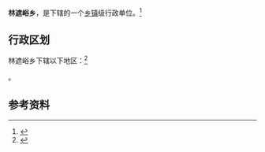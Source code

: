 {{中国乡级行政区|14/09/31/202/000}}

'''林遮峪乡'''，是{{PRC admin/fullname|14/09/31/202/000|3}}下辖的一个[[乡镇|乡镇]]级行政单位。<ref>{{PRC admin/ref sgc|{{PRC admin/parent|14/09/31/202/000}}}}</ref>

== 行政区划 ==

林遮峪乡下辖以下地区：<ref>{{PRC admin/ref sgc|14/09/31/202/000}}</ref>

{{PRC admin/children|14/09/31/202/000}}。

== 参考资料 ==

{{reflist}}

{{行政区划小作品}}
{{PRC admin/navcat|14/09/31/202/000}}